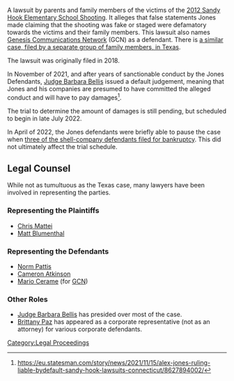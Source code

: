 A lawsuit by parents and family members of the victims of the [https://en.wikipedia.org/wiki/Sandy_Hook_Elementary_School_shooting 2012 Sandy Hook Elementary School Shooting]. It alleges that false statements Jones made claiming that the shooting was fake or staged were defamatory towards the victims and their family members. This lawsuit also names [[Genesis Communications Network]] (GCN) as a defendant. There is [[Texas Sandy Hook Lawsuit (Heslin v. Jones)|a similar case, filed by a separate group of family members, in Texas]].

The lawsuit was originally filed in 2018.

In November of 2021, and after years of sanctionable conduct by the Jones Defendants, [[Judge Barbara Bellis]] issued a default judgement, meaning that Jones and his companies are presumed to have committed the alleged conduct and will have to pay damages<ref>https://eu.statesman.com/story/news/2021/11/15/alex-jones-ruling-liable-bydefault-sandy-hook-lawsuits-connecticut/8627894002/</ref>. 

The trial to determine the amount of damages is still pending, but scheduled to begin in late July 2022.

In April of 2022, the Jones defendants were briefly able to pause the case when [[InfoW et. al. Bankruptcy Case|three of the shell-company defendants filed for bankruptcy]]. This did not ultimately affect the trial schedule.

== Legal Counsel ==
While not as tumultuous as the Texas case, many lawyers have been involved in representing the parties.

=== Representing the Plaintiffs ===

* [[Chris Mattei]]
* [[Matt Blumenthal]]

=== Representing the Defendants ===

* [[Norm Pattis]]
* [[Cameron Atkinson]]
* [[Mario Cerame]] (for [[Genesis Communications Network|GCN]])

=== Other Roles ===

* [[Judge Barbara Bellis]] has presided over most of the case.
* [[Brittany Paz]] has appeared as a corporate representative (not as an attorney) for various corporate defendants.

[[Category:Legal Proceedings]]